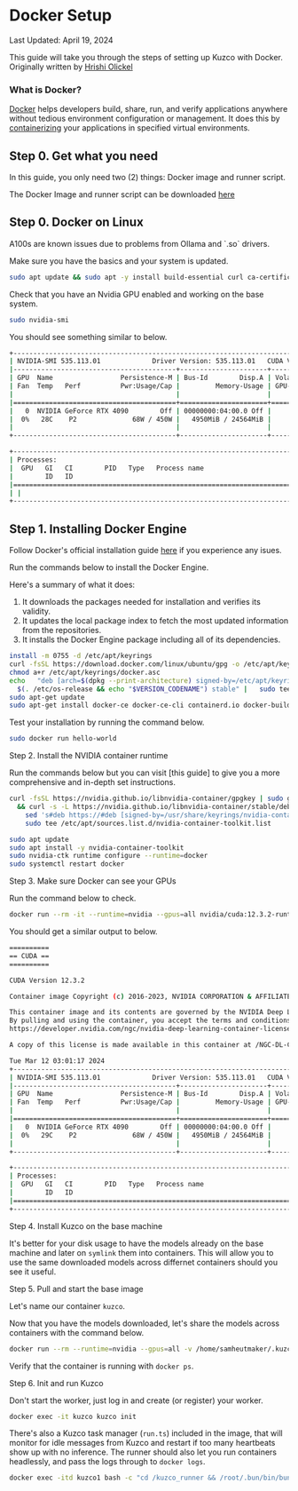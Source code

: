 
# Docker Setup

<Callout type="warning">
	Last Updated: April 19, 2024
</Callout>

This guide will take you through the steps of setting up Kuzco with Docker. Originally written by [Hrishi Olickel](https://olickel.com/about-me)

### What is **Docker**?

[Docker](https://www.docker.com/) helps developers build, share, run, and verify applications anywhere without tedious environment configuration or management. It does this by [containerizing](https://aws.amazon.com/what-is/containerization/) your applications in specified virtual environments.

## Step 0. Get what you need

In this guide, you only need two (2) things: Docker image and runner script.

The Docker Image and runner script can be downloaded [here](/)

## Step 0. Docker on Linux

<Callout type="warning">
A100s are known issues due to problems from Ollama and `.so` drivers.
</Callout>

Make sure you have the basics and your system is updated.

```bash
sudo apt update && sudo apt -y install build-essential curl ca-certificates nvtop
```

Check that you have an Nvidia GPU enabled and working on the base system.

```bash
sudo nvidia-smi
```

You should see something similar to below.

```bash
+---------------------------------------------------------------------------------------+
| NVIDIA-SMI 535.113.01             Driver Version: 535.113.01   CUDA Version: 12.2     |
|-----------------------------------------+----------------------+----------------------+
| GPU  Name                 Persistence-M | Bus-Id        Disp.A | Volatile Uncorr. ECC |
| Fan  Temp   Perf          Pwr:Usage/Cap |         Memory-Usage | GPU-Util  Compute M. |
|                                         |                      |               MIG M. |
|=========================================+======================+======================|
|   0  NVIDIA GeForce RTX 4090        Off | 00000000:04:00.0 Off |                  Off |
|  0%   28C    P2              68W / 450W |   4950MiB / 24564MiB |      0%      Default |
|                                         |                      |                  N/A |
+-----------------------------------------+----------------------+----------------------+

+---------------------------------------------------------------------------------------+
| Processes:                                                                            |
|  GPU   GI   CI        PID   Type   Process name                            GPU Memory |
|        ID   ID                                                             Usage      |
|=======================================================================================|
| |
+---------------------------------------------------------------------------------------+
```

## Step 1. Installing Docker Engine

Follow Docker's official installation guide [here](https://docs.docker.com/engine/install/ubuntu/) if you experience any isues.

Run the commands below to install the Docker Engine. 

Here's a summary of what it does:

1. It downloads the packages needed for installation and verifies its validity.
2. It updates the local package index to fetch the most updated information from the repositories.
3. It installs the Docker Engine package including all of its dependencies.

```bash
install -m 0755 -d /etc/apt/keyrings
curl -fsSL https://download.docker.com/linux/ubuntu/gpg -o /etc/apt/keyrings/docker.asc
chmod a+r /etc/apt/keyrings/docker.asc
echo   "deb [arch=$(dpkg --print-architecture) signed-by=/etc/apt/keyrings/docker.asc] https://download.docker.com/linux/ubuntu \
  $(. /etc/os-release && echo "$VERSION_CODENAME") stable" |   sudo tee /etc/apt/sources.list.d/docker.list > /dev/null
sudo apt-get update
sudo apt-get install docker-ce docker-ce-cli containerd.io docker-buildx-plugin docker-compose-plugin
```

Test your installation by running the command below.

```bash
sudo docker run hello-world
```

Step 2. Install the NVIDIA container runtime

Run the commands below but you can visit [this guide] to give you a more comprehensive and in-depth set instructions.

```bash
curl -fsSL https://nvidia.github.io/libnvidia-container/gpgkey | sudo gpg --dearmor -o /usr/share/keyrings/nvidia-container-toolkit-keyring.gpg \
  && curl -s -L https://nvidia.github.io/libnvidia-container/stable/deb/nvidia-container-toolkit.list | \
    sed 's#deb https://#deb [signed-by=/usr/share/keyrings/nvidia-container-toolkit-keyring.gpg] https://#g' | \
    sudo tee /etc/apt/sources.list.d/nvidia-container-toolkit.list

sudo apt update
sudo apt install -y nvidia-container-toolkit
sudo nvidia-ctk runtime configure --runtime=docker
sudo systemctl restart docker
```

Step 3. Make sure Docker can see your GPUs 

Run the command below to check.

```bash
docker run --rm -it --runtime=nvidia --gpus=all nvidia/cuda:12.3.2-runtime-ubuntu22.04 nvidia-smi
```

You should get a similar output to below.

```bash
==========
== CUDA ==
==========

CUDA Version 12.3.2

Container image Copyright (c) 2016-2023, NVIDIA CORPORATION & AFFILIATES. All rights reserved.

This container image and its contents are governed by the NVIDIA Deep Learning Container License.
By pulling and using the container, you accept the terms and conditions of this license:
https://developer.nvidia.com/ngc/nvidia-deep-learning-container-license

A copy of this license is made available in this container at /NGC-DL-CONTAINER-LICENSE for your convenience.

Tue Mar 12 03:01:17 2024
+---------------------------------------------------------------------------------------+
| NVIDIA-SMI 535.113.01             Driver Version: 535.113.01   CUDA Version: 12.3     |
|-----------------------------------------+----------------------+----------------------+
| GPU  Name                 Persistence-M | Bus-Id        Disp.A | Volatile Uncorr. ECC |
| Fan  Temp   Perf          Pwr:Usage/Cap |         Memory-Usage | GPU-Util  Compute M. |
|                                         |                      |               MIG M. |
|=========================================+======================+======================|
|   0  NVIDIA GeForce RTX 4090        Off | 00000000:04:00.0 Off |                  Off |
|  0%   29C    P2              68W / 450W |   4950MiB / 24564MiB |      0%      Default |
|                                         |                      |                  N/A |
+-----------------------------------------+----------------------+----------------------+

+---------------------------------------------------------------------------------------+
| Processes:                                                                            |
|  GPU   GI   CI        PID   Type   Process name                            GPU Memory |
|        ID   ID                                                             Usage      |
|=======================================================================================|
+---------------------------------------------------------------------------------------+
```

Step 4. Install Kuzco on the base machine

It's better for your disk usage to have the models already on the base machine and later on `symlink` them into containers. This will allow you to use the same downloaded models across differnet containers should you see it useful.

Step 5. Pull and start the base image

Let's name our container `kuzco`. 

Now that you have the models downloaded, let's share the models across containers with the command below.

```bash
docker run --rm --runtime=nvidia --gpus=all -v /home/samheutmaker/.kuzco/models:/home/samheutmaker/.kuzco/models --name kuzco -d hrishioa/kuzco
```

Verify that the container is running with `docker ps`.

Step 6. Init and run Kuzco

Don't start the worker, just log in and create (or register) your worker.

```bash
docker exec -it kuzco kuzco init
```

There's also a Kuzco task manager (`run.ts`) included in the image, that will monitor for idle messages from Kuzco and restart if too many heartbeats show up with no inference. The runner should also let you run containers headlessly, and pass the logs through to `docker logs`.

```bash
docker exec -itd kuzco1 bash -c "cd /kuzco_runner && /root/.bun/bin/bun run_kuzco.ts"
```

